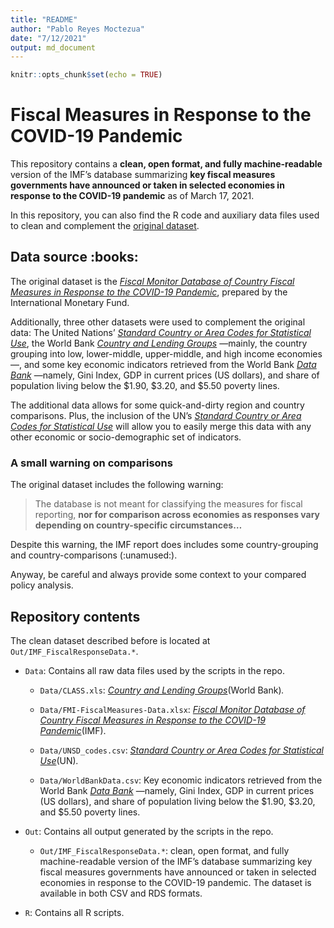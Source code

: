 ```yaml
---
title: "README"
author: "Pablo Reyes Moctezua"
date: "7/12/2021"
output: md_document
---
```


```r
knitr::opts_chunk$set(echo = TRUE)
```

# Fiscal Measures in Response to the COVID-19 Pandemic

This repository contains a **clean, open format, and fully machine-readable** version of the IMF's database summarizing **key fiscal measures governments have announced or taken in selected economies in response to the COVID-19 pandemic** as of March 17, 2021.

In this repository, you can also find the R code and auxiliary data files used to clean and complement the [original dataset](https://www.imf.org/en/Topics/imf-and-covid19/Fiscal-Policies-Database-in-Response-to-COVID-19).

## Data source :books:

The original dataset is the [*Fiscal Monitor Database of Country Fiscal Measures in Response to the COVID-19 Pandemic*](https://www.imf.org/en/Topics/imf-and-covid19/Fiscal-Policies-Database-in-Response-to-COVID-19), prepared by the International Monetary Fund.

Additionally, three other datasets were used to complement the original data: The United Nations' [*Standard Country or Area Codes for Statistical Use*](https://unstats.un.org/unsd/methodology/m49/), the World Bank [*Country and Lending Groups*](https://datahelpdesk.worldbank.org/knowledgebase/articles/906519-world-bank-country-and-lending-groups) ---mainly, the country grouping into low, lower-middle, upper-middle, and high income economies---, and some key economic indicators retrieved from the World Bank [*Data Bank*](https://databank.bancomundial.org/) ---namely, Gini Index, GDP in current prices (US dollars), and share of population living below the $1.90, $3.20, and $5.50 poverty lines.

The additional data allows for some quick-and-dirty region and country comparisons. Plus, the inclusion of the UN's [*Standard Country or Area Codes for Statistical Use*](https://unstats.un.org/unsd/methodology/m49/) will allow you to easily merge this data with any other economic or socio-demographic set of indicators.

### A small warning on comparisons

The original dataset includes the following warning:

> The database is not meant for classifying the measures for fiscal reporting, **nor for comparison across economies as responses vary depending on country-specific circumstances...**

Despite this warning, the IMF report does includes some country-grouping and country-comparisons (:unamused:).

Anyway, be careful and always provide some context to your compared policy analysis.

## Repository contents

The clean dataset described before is located at `Out/IMF_FiscalResponseData.*`.

-   `Data`: Contains all raw data files used by the scripts in the repo.

    -   `Data/CLASS.xls`: [*Country and Lending Groups*](https://datahelpdesk.worldbank.org/knowledgebase/articles/906519-world-bank-country-and-lending-groups)(World Bank)*.*

    -   `Data/FMI-FiscalMeasures-Data.xlsx`: [*Fiscal Monitor Database of Country Fiscal Measures in Response to the COVID-19 Pandemic*](https://www.imf.org/en/Topics/imf-and-covid19/Fiscal-Policies-Database-in-Response-to-COVID-19)(IMF).

    -   `Data/UNSD_codes.csv`: [*Standard Country or Area Codes for Statistical Use*](https://unstats.un.org/unsd/methodology/m49/)(UN)*.*

    -   `Data/WorldBankData.csv`: Key economic indicators retrieved from the World Bank [*Data Bank*](https://databank.bancomundial.org/) ---namely, Gini Index, GDP in current prices (US dollars), and share of population living below the $1.90, $3.20, and $5.50 poverty lines.

-   `Out`: Contains all output generated by the scripts in the repo.

    -   `Out/IMF_FiscalResponseData.*`: clean, open format, and fully machine-readable version of the IMF's database summarizing key fiscal measures governments have announced or taken in selected economies in response to the COVID-19 pandemic. The dataset is available in both CSV and RDS formats.

-   `R`: Contains all R scripts.
